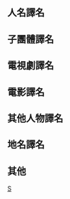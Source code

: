 {{CGroupH|name=SNSD|desc=少女時代譯名}}<noinclude>

== 人名譯名 ==
</noinclude>
{{CI|desc=Taeyeon |zh-cn:太妍;zh-tw:太妍;zh-hk:太妍;zh-mo:太妍;zh-sg:太妍;|original=태연}}
{{CI|desc=Jessica |zh-cn:{{lang|en|Jessica}};zh-tw:潔西卡;zh-hk:{{lang|en|Jessica}};zh-mo:{{lang|en|Jessica}};zh-sg:{{lang|en|Jessica}};|original=제시카}}
{{CI|desc=Sunny |zh-cn:{{lang|en|Sunny}};zh-tw:珊妮;zh-hk:{{lang|en|Sunny}};zh-mo:{{lang|en|Sunny}};zh-sg:{{lang|en|Sunny}};|original=써니}}
{{CI|desc=Tiffany |zh-cn:{{lang|en|Tiffany}};zh-tw:蒂芬妮;zh-hk:{{lang|en|Tiffany}};zh-mo:{{lang|en|Tiffany}};zh-sg:{{lang|en|Tiffany}};|original=티파니}}
{{CI|desc=Yuri |zh-cn:俞利;zh-tw:俞利;zh-hk:俞利;zh-mo:俞利;zh-sg:俞利;|original=유리}}
{{CI|desc=Yoona |zh-cn:润娥;zh-tw:潤娥;zh-hk:潤娥;zh-mo:潤娥;zh-sg:润娥;|original=윤아}}
{{CI|desc=Seohyun |zh-cn:徐玄;zh-tw:徐玄;zh-hk:徐玄;zh-mo:徐玄;zh-sg:徐玄;|original=서현}}
<noinclude>

== 子團體譯名 ==
</noinclude>
{{CItem|zh-cn:太蒂徐;zh-tw:太蒂徐;zh-hk:太蒂徐;zh-mo:太蒂徐;zh-sg:太蒂徐;|original=TaeTiSeo}}
<noinclude>

== 電視劇譯名 ==
</noinclude>
{{CItem|zh-cn:萝卜泡菜;zh-tw:只有愛;zh-hk:蘿蔔泡菜;zh-mo:蘿蔔泡菜;zh-sg:萝卜泡菜;|original=Kimcheed Radish Cubes}}
{{CItem|zh-cn:男版灰姑娘;zh-tw:男版灰姑娘;zh-hk:A貨貴公子;zh-mo:男版灰姑娘;zh-sg:男版灰姑娘;|original=Cinderella Man}}
{{CItem|zh-cn:{{lang|en|Oh! My Lady}};zh-tw:{{lang|en|Oh! My Lady}} 愛你喲;zh-hk:愛上師奶經理人;zh-mo:{{lang|en|Oh! My Lady}} 愛你喲;zh-sg:哦！我的爱人;|original=Oh! My Lady}}
{{CItem|zh-cn:致美丽的你;zh-tw:致美麗的你;zh-hk:花樣少年少女;zh-mo:致美麗的你;zh-sg:致美丽的你;|original=To the Beautiful You}}
{{CItem|zh-cn:暴力罗曼史;zh-hant:暴力羅曼史;zh-tw:我的野蠻情人;zh-hk:暴力浪漫史;zh-mo:暴力浪漫史;zh-sg:爱上王世子;|original=Wild Romance}}
{{CItem|zh-cn:时尚王;zh-hant:時尚王;zh-tw:時尚女王;zh-hk:時裝王;zh-mo:時裝王;zh-sg:时尚王;|original=Fashion King}}
{{CItem|zh-cn:{{lang|en|The King 2 Hearts}};zh-tw:愛上王世子;zh-hk:當王子遇上女軍官;zh-mo:當王子遇上女軍官;zh-sg:{{lang|en|The King 2 Hearts}};|original=The King 2 Hearts}}
{{CItem|zh-cn:总理与我;zh-tw:預約愛情;zh-hk:總理與我;zh-mo:總理與我;zh-sg:总理与我;|original=Prime Minister and I}}
<noinclude>

== 電影譯名 ==
<!-- 少女時代成員太妍和徐玄兩人在3D動畫《神偷奶爸》中擔任聲優配音，則此動畫已跟少女時代有關，不經討論便擅自移除相關內容將直接提報破壞。-->
</noinclude>
{{CItem|zh-cn:花美男连锁恐怖事件;zh-tw:花美男事件簿;zh-hk:花美男連鎖恐怖事件;zh-mo:花美男連鎖恐怖事件;zh-sg:花美男连锁恐怖事件;|original=꽃미남 연쇄 테러 사건}}
{{CItem|zh-cn:卑鄙的我;zh-tw:神偷奶爸;zh-hk:壞蛋獎門人;zh-mo:卑鄙的我;zh-sg:卑鄙的我;|original=Despicable Me}}
{{CItem|zh-cn:里约大冒险;zh-tw:里约大冒险;zh-hk:奇鸚嘉年華;zh-mo:奇鸚嘉年華;zh-sg:里约大冒险;|original=Rio}}
<noinclude>

== 其他人物譯名 ==
</noinclude>
{{CItem|zh-cn:迈克尔·杰克逊;zh-tw:麥可·傑克森;zh-hk:米高積遜;zh-mo:麥可·傑克森;zh-sg:迈克尔·杰克逊;|original=Michael Jackson}}
{{CItem|zh-cn:阿黛尔;zh-tw:愛黛兒;zh-hk:愛黛兒;zh-mo:愛黛兒;zh-sg:阿黛尔;|original=Adele Laurie Blue Adkins}}
<noinclude>

== 地名譯名 ==
</noinclude>
{{CItem|zh-cn:仁川广域市;zh-tw:仁川廣域市;zh-hk:仁川市;zh-mo:仁川廣域市;zh-sg:仁川广域市;|original=인천광역시}}
{{CItem|zh-cn:雅马哈体育场;zh-tw:山葉體育場;zh-hk:山葉體育場;zh-mo:山葉體育場;zh-sg:雅马哈体育场;|original=Yamaha Stadium}}
{{CItem|zh-cn:奥林匹克击剑竞技场;zh-tw:奧林匹克擊劍競技場;zh-hk:奧林匹克劍擊競技場;zh-mo:奧林匹克擊劍競技場;zh-sg:奥林匹克击剑竞技场;|original=Olympic Fencing Arena}}
<noinclude>

== 其他 ==
</noinclude>
<noinclude>
[[Category:公共轉換組模板|S]]
</noinclude>
{{CGroupF}}